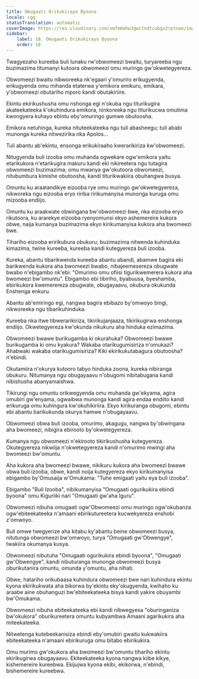 ```yaml
---
title: Omugaati Orikukirayo Byoona
locale: cgg
statusTranslation: automatic
coverImage: https://res.cloudinary.com/xmfm6mhw3gwctndtcubgx2rptnae/image/upload/v1740468922/small_cover_tratado_de_psicologia_revolucionaria_a4c0dca4e0.webp
sidebar:
    label: 18. Omugaati Orikukirayo Byoona
    order: 18
---
```

Twagyezaho kureeba buli lunaku rw'obwomeezi bwaitu, turyareeba ngu buzimazima titumanyi kutoora obwomeezi omu muringo gw'okwetegyereza.

Obwomeezi bwaitu nibworeeka nk'egaari y'omuriro erikugyenda, erikugyenda omu mihanda etaterwa y'emikora emikuru, emikara, y'obwomeezi obutariho mporo kandi obutakiriire.

Ekintu ekirikushusha omu nshonga egi n'okuba ngu titurikugira akateekateeka k'okuhindura emikora, ninkoreeka ngu titurikucwa omutima kwongyera kuhayo ebintu eby'omuringo gumwe obutoosha.

Emikora netuhinga, kureka nituteekateeka ngu tuli abasheegu; tuli ababi munonga kureka nitwezirika nka Apolos...

Tuli abantu ab'ekintu, ensonga erikukiraaho kwerarikiriza kw'obwomeezi.

Nitugyenda buli izooba omu muhanda ogwekare ogw'emikora yaitu etarikukora n'etarikugira makuru kandi eki nikireetera ngu tutagira obwomeezi buzimazima; omu mwanya gw'okutoora obwomeezi, nitubumbura kimishe obutoosha, kandi titurikwakiira obuhangwa busya.

Omuntu ku araatandikye eizooba rye omu muringo gw'okwetegyereza, nikworeka ngu eizooba eryo ririba ririkumanyisa munonga kuruga omu mizooba endiijo.

Omuntu ku araakwate obwingana bw'obwomeezi bwe, nka eizooba eryo rikutoora, ku ararekye eizooba ryenyomunsi ekyo ashemereire kukora obwe, naija kumanya buzimazima ekyo kirikumanyisa kukora aha bwomeezi bwe.

Tihariho eizooba eririkubura obukuru; buzimazima nitwenda kuhinduka kimazima, twine kureeba, kureeba kandi kutegyereza buli izooba.

Kureka, abantu tibarikwenda kureeba abantu abandi, abamwe bagira eki barikwenda kukora aha bwomeezi bwabo, nibajeemesereza obugwate bwabo n'ebigambo nk'ebi: "Omurimo omu ofiisi tigurikwemerera kukora aha bwomeezi bw'omuntu". Ebigambo ebi tibiriho, byabuusa, byeshamba, ebirikukora kwemerereza obugwate, obugayaavu, okubura okukunda Enshenga enkuru.

Abantu ab'emiringo egi, nangwa bagira ebibazo by'omwoyo bingi, nikworeeka ngu tibarikuhinduka.

Kureeba nka itwe tibwerarikiriza, tikirikujanjaaza, tikirikugirwa enshonga endiijo. Okwetegyereza kw'okunda nikukuru aha hinduka ezimazima.

Obwomeezi bwawe burikugamba ki okurahuka? Obwomeezi bwawe burikugamba ki omu kyakura? Wakaba otarikugumisiriza n'omukazi? Ahabwaki wakaba otarikugumisiriza? Kiki ekirikukutabagura obutoosha? n'ebindi.

Okutamiira n'okurya kutooro tabyo hinduka zoona, kureka nibiranga obukuru. Nitumanya ngu obugayaavu n'obugomi nibitabugana kandi nibishusha abanyamaishwa.

Tikirungi ngu omuntu orikwegyenda omu muhanda gw'ekyama, agira omubiri gw'enyama, ogwaibwa munonga kandi agira endaa endiito kandi erikuruga omu kuhingura kw'okuhikiriira. Ekyo kirikuranga obugomi, ebintu ebi abantu barikukunda okurya hamwe n'obugayaavu.

Obwomeezi obwa buli izooba, omurimo, akagugu, nangwa by'obwingana aha bwomeezi, nibigira ebirooto by'okwetegyereza.

Kumanya ngu obwomeezi n'ekirooto tikirikushusha kutegyereza. Okutegyereza nikwiija n'okwetegyereza kandi n'omurimo mwingi aha bwomeezi bw'omuntu.

Aha kukora aha bwomeezi bwawe, nikikuru kukora aha bwomeezi bwawe obwa buli izooba, obwe, kandi noija kutegyereza ekyo kirikumanyisa ebigambo by'Omusaija w'Omukama: "Tuhe emigaati yaitu eya buli izooba".

Ebigambo "Buli Izooba", nibikumanyisa "Omugaati ogurikukira ebindi byoona" omu Kiguriiki nari "Omugaati gw'aha Iguru".

Obwomeezi nibuha omugaati ogw'Obwomeezi omu muringo ogw'okubanza ogw'ebiteekateeka n'amaani ebirikutureetera kucwekyereza enshobi z'omwoyo.

Buli omwe twegyerize aha kitabu ky'abantu beine obwomeezi busya, nitutunga obwomeezi bw'omwoyo, turya "Omugaati gw'Obwengye", twakiira okumanya kusya.

Obwomeezi nibutuha "Omugaati ogurikukira ebindi byoona", "Omugaati gw'Obwengye", kandi nibuturanga munonga obwomeezi busya oburikutanira omuntu, omunda y'omuntu, aha nihati.

Obwe, hatariho orikubaasa kuhindura obwomeezi bwe nari kuhindura ekintu kyona ekirikukwata aha bikorwa by'ekintu eky'okugyenda, kwihaho ku araabe aine obuhanguzi bw'ebiteekateeka bisya kandi yakire obuyambi bw'Omukama.

Obwomeezi nibuha ebiteekateeka ebi kandi nibwegyesa "oburinganiza bw'okukora" oburikureetera omuntu kubyambwa Amaani agarikukira aha miteekateeka.

Nitwetenga kutebeekanisiza ebindi eby'omubiri gwaitu kukwakiira ebiteekateeka n'amaani ebirikuruga omu bitabo ebirikukira.

Omu murimo gw'okukora aha bwomeezi bw'omuntu tihariho ekintu ekirikugirwa obugayaavu. Ekiteekateeka kyona nangwa kiibe kikye, kishemereire kureebwa. Ekijujwa kyona ekibi, ekikorwa, n'ebindi, bishemereire kureebwa.


